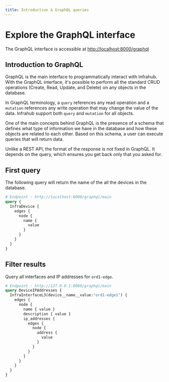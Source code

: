 ```yaml
---
title: Introduction & GraphQL queries
---
```


# Explore the GraphQL interface

The GraphQL interface is accessible at [http://localhost:8000/graphql](http://localhost:8000/graphql)

## Introduction to GraphQL

GraphQL is the main interface to programmatically interact with Infrahub. With the GraphQL interface, it's possible to perform all the standard CRUD operations (Create, Read, Update, and Delete) on any objects in the database.

In GraphQL terminology, a `query` references any read operation and a `mutation` references any write operation that may change the value of the data. Infrahub support both `query` and `mutation` for all objects.

One of the main concepts behind GraphQL is the presence of a schema that defines what type of information we have in the database and how these objects are related to each other. Based on this schema, a user can execute queries that will return data.

Unlike a REST API, the format of the response is not fixed in GraphQL. It depends on the query, which ensures you get back only that you asked for.

## First query

The following query will return the name of the all the devices in the database.

```graphql # First Query
# Endpoint : http://localhost:8000/graphql/main
query {
  InfraDevice {
    edges {
      node {
        name {
          value
        }
      }
    }
  }
}
```

## Filter results

Query all interfaces and IP addresses for `ord1-edge`.

```graphql # GraphQL query with a top level filter
# Endpoint : http://127.0.0.1:8000/graphql/main
query DeviceIPAddresses {
  InfraInterfaceL3(device__name__value:"ord1-edge1") {
    edges {
      node {
        name { value }
        description { value }
        ip_addresses {
          edges {
            node {
              address {
                value
              }
            }
          }
        }
      }
    }
  }
}
```
